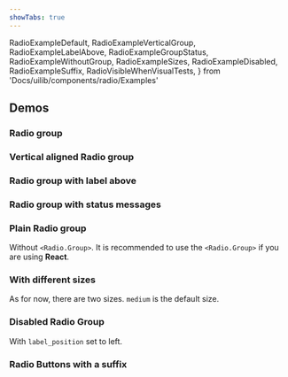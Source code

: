 ```yaml
---
showTabs: true
---
```


  RadioExampleDefault,
  RadioExampleVerticalGroup,
  RadioExampleLabelAbove,
  RadioExampleGroupStatus,
  RadioExampleWithoutGroup,
  RadioExampleSizes,
  RadioExampleDisabled,
  RadioExampleSuffix,
  RadioVisibleWhenVisualTests,
} from 'Docs/uilib/components/radio/Examples'

## Demos

### Radio group

<RadioExampleDefault />

### Vertical aligned Radio group

<RadioExampleVerticalGroup />

### Radio group with label above

<RadioExampleLabelAbove />

### Radio group with status messages

<RadioExampleGroupStatus />

### Plain Radio group

Without `<Radio.Group>`. It is recommended to use the `<Radio.Group>` if you are using **React**.

<RadioExampleWithoutGroup />

### With different sizes

As for now, there are two sizes. `medium` is the default size.

<RadioExampleSizes />

### Disabled Radio Group

With `label_position` set to left.

<RadioExampleDisabled />

### Radio Buttons with a suffix

<RadioExampleSuffix />

<VisibleWhenVisualTest>
  <RadioVisibleWhenVisualTests />
</VisibleWhenVisualTest>
